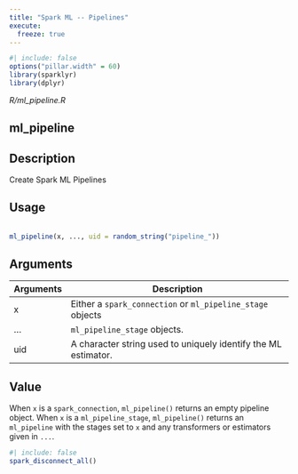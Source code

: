 ```yaml
---
title: "Spark ML -- Pipelines"
execute:
  freeze: true
---
```


```r
#| include: false
options("pillar.width" = 60)
library(sparklyr) 
library(dplyr)
```

*R/ml_pipeline.R*

## ml_pipeline

## Description
 Create Spark ML Pipelines 


## Usage
```r
 
ml_pipeline(x, ..., uid = random_string("pipeline_")) 
```

## Arguments
|Arguments|Description|
|---|---|
| x | Either a `spark_connection` or `ml_pipeline_stage` objects |
| ... | `ml_pipeline_stage` objects. |
| uid | A character string used to uniquely identify the ML estimator. |



## Value
 When `x` is a `spark_connection`, `ml_pipeline()` returns an empty pipeline object. When `x` is a `ml_pipeline_stage`, `ml_pipeline()` returns an `ml_pipeline` with the stages set to `x` and any transformers or estimators given in `...`. 





```r
#| include: false
spark_disconnect_all()
```
